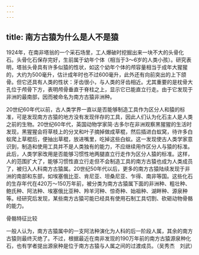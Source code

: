 ```yaml
---
---
---
```

title: 南方古猿为什么是人不是猿
---




1924年，在南非塔翁的一个采石场里，工人爆破时挖掘出来一块不大的头骨化石。头骨化石保存完好，生前属于幼年个体（相当于3～6岁的人类小孩）。研究表明，塔翁头骨具有许多似猿的性状，如这个幼年个体的颅容量相当于成年大猩猩的，大约为500毫升，估计成年时也不过600毫升，此外还有向前突出的上下颌骨。但它还具有人类的性状：牙齿很小，与人类的牙齿相近。尤其重要的是枕骨大孔位于颅骨下方，表明颅骨垂直于脊柱之上，显示它已能直立行走。由于它发现于非洲的最南部，因而被命名为南方古猿非洲种。

20世纪60年代以前，古人类学界一直以是否能够制造工具作为区分人和猿的标准，可是发现南方古猿的地方没有发现伴存的工具，因此人们认为化石主人是人类之前的生物。20世纪60年代，英国动物学家简·古多尔在非洲观察黑猩猩的生活时发现，黑猩猩会将草枝上的分叉和叶子摘掉做成草棍，然后插进白蚁窝，待许多白蚁爬上草棍后，便抽出草棍，放进嘴里，吃掉这些白蚁。这一发现使古人类学家意识到，制造和使用工具并不是人类独有的能力，不应继续用作区分人与猿的标准。此后，人类学家改用是否能够习惯性地两腿直立行走作为区分人猿的标准。这样，人的范围扩大了，能够习惯性直立行走但不会制造工具的南方古猿也成为人类成员了，被归入人科南方古猿属。20世纪50年代以后，更多的南方古猿陆续发现于非洲的南部和东部，如埃塞俄比亚、肯尼亚、坦桑尼亚、乍得、南非等国。这些化石的生存年代在420万～150万年前，被分类为南方古猿属下面的非洲种、粗壮种、鲍氏种、阿法种、埃塞俄比亚种、羚羊河种、惊奇种、始祖种、湖畔种、源泉种等。经研究后发现，某些南方古猿可能已经具有使用石制工具切割、砍砸动物骨骼的能力。

骨骼特征比较



一般人认为，南方古猿属中的一支阿法种演化为人科的后一阶段人属，其余的南方古猿则最终灭绝了。不过，根据最近在南非发现的190万年前的南方古猿源泉种化石，也有学者提出源泉种是位于南方古猿与人属之间的过渡成员。（吴秀杰　刘武）